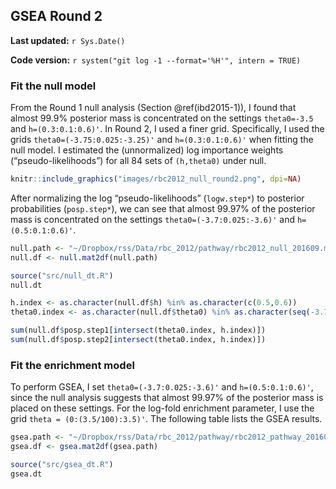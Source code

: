 ## GSEA Round 2 {#rbc2012-2}

**Last updated:** `r Sys.Date()`

**Code version:** `r system("git log -1 --format='%H'", intern = TRUE)`

### Fit the null model

From the Round 1 null analysis (Section \@ref(ibd2015-1)), I found that almost 99.9% posterior mass is concentrated on the settings `theta0=-3.5` and `h=(0.3:0.1:0.6)'`. In Round 2, I used a finer grid. Specifically, I used the grids `theta0=(-3.75:0.025:-3.25)'` and `h=(0.3:0.1:0.6)'` when fitting the null model. I estimated the (unnormalized) log importance weights ("pseudo-likelihoods") for all 84 sets of `(h,theta0)` under null.

```r
knitr::include_graphics("images/rbc2012_null_round2.png", dpi=NA)
```

After normalizing the log "pseudo-likelihoods" (`logw.step*`) to posterior probabilities (`posp.step*`), we can see that almost 99.97% of the posterior mass is concentrated on the settings `theta0=(-3.7:0.025:-3.6)'` and `h=(0.5:0.1:0.6)'`.
```r
null.path <- "~/Dropbox/rss/Data/rbc_2012/pathway/rbc2012_null_201609.mat"
null.df <- null.mat2df(null.path)
```

```r
source("src/null_dt.R")
null.dt
```

```r
h.index <- as.character(null.df$h) %in% as.character(c(0.5,0.6))  
theta0.index <- as.character(null.df$theta0) %in% as.character(seq(-3.7,-3.6,by=0.025)) 

sum(null.df$posp.step1[intersect(theta0.index, h.index)]) 
sum(null.df$posp.step2[intersect(theta0.index, h.index)]) 
```

### Fit the enrichment model

To perform GSEA, I set `theta0=(-3.7:0.025:-3.6)'` and `h=(0.5:0.1:0.6)'`, since the null analysis suggests that almost 99.97% of the posterior mass is placed on these settings. For the log-fold enrichment parameter, I use the grid `theta = (0:(3.5/100):3.5)'`. The following table lists the GSEA results. 
```r
gsea.path <- "~/Dropbox/rss/Data/rbc_2012/pathway/rbc2012_pathway_201609.mat"
gsea.df <- gsea.mat2df(gsea.path) 
```

```r
source("src/gsea_dt.R")
gsea.dt
```



